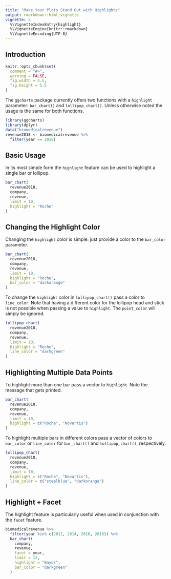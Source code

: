 ```yaml
---
title: "Make Your Plots Stand Out with Highlights"
output: rmarkdown::html_vignette
vignette: >
  %\VignetteIndexEntry{highlight}
  %\VignetteEngine{knitr::rmarkdown}
  %\VignetteEncoding{UTF-8}
---
```


## Introduction

```r
knitr::opts_chunk$set(
  comment = "#>",
  warning = FALSE,
  fig.width = 5.5,
  fig.height = 5.5
)
```

The `ggcharts` package currently offers two functions with a `highlight` parameter: `bar_chart()` and `lollipop_chart()`. Unless otherwise noted the usage is the same for both functions.

```r
library(ggcharts)
library(dplyr)
data("biomedicalrevenue")
revenue2018 <- biomedicalrevenue %>%
  filter(year == 2018)
```


## Basic Usage

In its most simple form the `highlight` feature can be used to highlight a single bar or lollipop.

```r
bar_chart(
  revenue2018,
  company,
  revenue,
  limit = 10,
  highlight = "Roche"
)
```


## Changing the Highlight Color

Changing the `highlight` color is simple: just provide a color to the `bar_color` parameter.

```r
bar_chart(
  revenue2018,
  company,
  revenue,
  limit = 10,
  highlight = "Roche",
  bar_color = "darkorange"
)
```

To change the `highlight` color in `lollipop_chart()` pass a color to `line_color`. Note that having a different color for the lollipop head and stick is not possible when passing a value to `highlight`. The `point_color` will simply be ignored.

```r
lollipop_chart(
  revenue2018,
  company,
  revenue,
  limit = 10,
  highlight = "Roche",
  line_color = "darkgreen"
)
```


## Highlighting Multiple Data Points

To highlight more than one bar pass a vector to `highlight`. Note the message that gets printed.

```r
bar_chart(
  revenue2018,
  company,
  revenue,
  limit = 10,
  highlight = c("Roche", "Novartis")
)
```

To highlight multiple bars in different colors pass a vector of colors to `bar_color` or `line_color` for `bar_chart()` and `lollipop_chart()`, respectively.

```r
lollipop_chart(
  revenue2018,
  company,
  revenue,
  limit = 10,
  highlight = c("Roche", "Novartis"),
  line_color = c("steelblue", "darkorange")
)
```


## Highlight + Facet

The highlight feature is particularly useful when used in conjunction with the `facet` feature.

```r
biomedicalrevenue %>%
  filter(year %in% c(2012, 2014, 2016, 2018)) %>%
  bar_chart(
    company,
    revenue,
    facet = year,
    limit = 12,
    highlight = "Bayer",
    bar_color = "darkgreen"
  )
```

